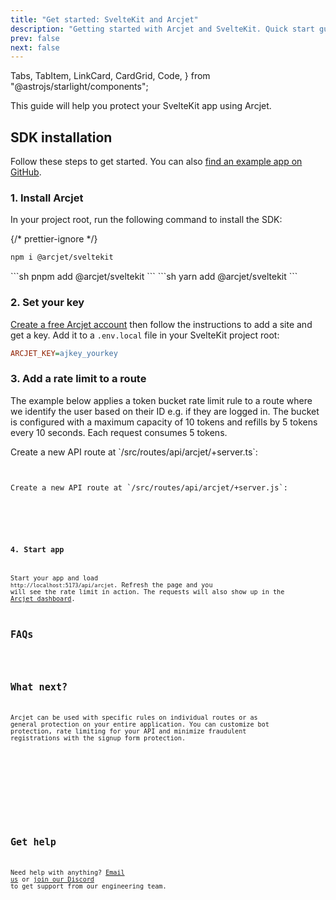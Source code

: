 ```yaml
---
title: "Get started: SvelteKit and Arcjet"
description: "Getting started with Arcjet and SvelteKit. Quick start guide for adding rate limiting, bot protection, and email validation to your SvelteKit app."
prev: false
next: false
---
```


  Tabs,
  TabItem,
  LinkCard,
  CardGrid,
  Code,
} from "@astrojs/starlight/components";

This guide will help you protect your SvelteKit app using Arcjet.

<WhatIsArcjet />

## SDK installation

Follow these steps to get started. You can also [find an example app on
GitHub](https://github.com/arcjet/arcjet-js/tree/main/examples/sveltekit).

### 1. Install Arcjet

In your project root, run the following command to install the SDK:

{/* prettier-ignore */}
<Tabs>
<TabItem label="npm">
```sh
npm i @arcjet/sveltekit
```
</TabItem>
<TabItem label="pnpm">
```sh
pnpm add @arcjet/sveltekit
```
</TabItem>
<TabItem label="yarn">
```sh
yarn add @arcjet/sveltekit
```
</TabItem>
</Tabs>

### 2. Set your key

[Create a free Arcjet account](https://app.arcjet.com) then follow the
instructions to add a site and get a key. Add it to a `.env.local` file in your
SvelteKit project root:

```ini title=".env.local"
ARCJET_KEY=ajkey_yourkey
```

### 3. Add a rate limit to a route

The example below applies a token bucket rate limit rule to a route where we
identify the user based on their ID e.g. if they are logged in. The bucket is
configured with a maximum capacity of 10 tokens and refills by 5 tokens every
10 seconds. Each request consumes 5 tokens.

<Tabs>
<TabItem label="TS">
Create a new API route at `/src/routes/api/arcjet/+server.ts`:

<Code code={Step3TS} lang="ts" title="/src/routes/api/arcjet/+server.ts" />

</TabItem>
<TabItem label="JS">
Create a new API route at `/src/routes/api/arcjet/+server.js`:

<Code code={Step3JS} lang="js" title="/src/routes/api/arcjet/+server.js" />

</TabItem>
</Tabs>

### 4. Start app

Start your app and load `http://localhost:5173/api/arcjet`. Refresh the page and
you will see the rate limit in action. The requests will also show up in the
[Arcjet dashboard](https://app.arcjet.com).

## FAQs

<FAQs />

## What next?

Arcjet can be used with specific rules on individual routes or as general
protection on your entire application. You can customize bot protection, rate
limiting for your API and minimize fraudulent registrations with the signup form
protection.

<CardGrid>
  <LinkCard
    title="Rate limiting reference"
    href="/rate-limiting/reference/sveltekit"
    description="Full details about rate limiting."
  />
  <LinkCard
    title="Example app"
    href="https://github.com/arcjet/arcjet-js/tree/main/examples/sveltekit"
    description="Check out our SvelteKit example code in GitHub."
  ></LinkCard>
  <LinkCard
    title="Arcjet Shield"
    href="/shield/quick-start/sveltekit"
    description="Protect your app from common attacks."
  />
  <LinkCard
    title="Bot protection"
    href="/bot-protection/quick-start/sveltekit"
    description="Protect your app from bots and scrapers."
  />
  <LinkCard
    title="Email validation"
    href="/email-validation/quick-start/sveltekit"
    description="Minimize fraudulent registrations."
  />
  <LinkCard
    title="Signup form protection"
    href="/signup-protection/quick-start/sveltekit"
    description="Protect your signup form from abuse."
  />
  <LinkCard
    title="SDK reference"
    href="/reference/sveltekit"
    description="SvelteKit SDK reference guide."
  />
</CardGrid>

## Get help

Need help with anything? [Email us](mailto:support@arcjet.com) or [join our
Discord](https://discord.gg/TPra6jqZDC) to get support from our
engineering team.
